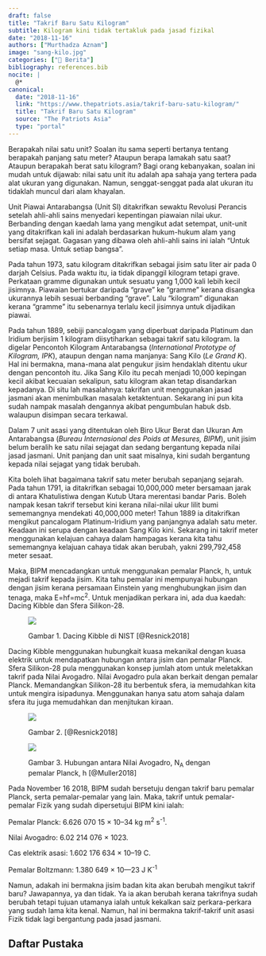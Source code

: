 ```yaml
---
draft: false
title: "Takrif Baru Satu Kilogram"
subtitle: Kilogram kini tidak tertakluk pada jasad fizikal
date: "2018-11-16"
authors: ["Murthadza Aznam"]
image: "sang-kilo.jpg"
categories: ["📢 Berita"]
bibliography: references.bib
nocite: |
  @*
canonical:
  date: "2018-11-16"
  link: "https://www.thepatriots.asia/takrif-baru-satu-kilogram/"
  title: "Takrif Baru Satu Kilogram"
  source: "The Patriots Asia"
  type: "portal"
---
```


Berapakah nilai satu unit? Soalan itu sama seperti bertanya tentang berapakah panjang satu meter? Ataupun berapa lamakah satu saat? Ataupun berapakah berat satu kilogram? Bagi orang kebanyakan, soalan ini mudah untuk dijawab: nilai satu unit itu adalah apa sahaja yang tertera pada alat ukuran yang digunakan. Namun, senggat-senggat pada alat ukuran itu tidaklah muncul dari alam khayalan.

Unit Piawai Antarabangsa (Unit SI) ditakrifkan sewaktu Revolusi Perancis setelah ahli-ahli sains menyedari kepentingan piawaian nilai ukur. Berbanding dengan kaedah lama yang mengikut adat setempat, unit-unit yang ditakrifkan kali ini adalah berdasarkan hukum-hukum alam yang bersifat sejagat. Gagasan yang dibawa oleh ahli-ahli sains ini ialah “Untuk setiap masa. Untuk setiap bangsa”.

Pada tahun 1973, satu kilogram ditakrifkan sebagai jisim satu liter air pada 0 darjah Celsius. Pada waktu itu, ia tidak dipanggil kilogram tetapi grave. Perkataan gramme digunakan untuk sesuatu yang 1,000 kali lebih kecil jisimnya. Piawaian bertukar daripada “grave” ke “gramme” kerana disangka ukurannya lebih sesuai berbanding “grave”. Lalu “kilogram” digunakan kerana “gramme” itu sebenarnya terlalu kecil jisimnya untuk dijadikan piawai.

Pada tahun 1889, sebiji pancalogam yang diperbuat daripada Platinum dan Iridium berjisim 1 kilogram diisytiharkan sebagai takrif satu kilogram. Ia digelar Pencontoh Kilogram Antarabangsa (_International Prototype of Kilogram, IPK_), ataupun dengan nama manjanya: Sang Kilo (_Le Grand K_). Hal ini bermakna, mana-mana alat pengukur jisim hendaklah ditentu ukur dengan pencontoh itu. Jika Sang Kilo itu pecah menjadi 10,000 kepingan kecil akibat kecuaian sekalipun, satu kilogram akan tetap disandarkan kepadanya. Di situ lah masalahnya: takrifan unit menggunakan jasad jasmani akan menimbulkan masalah ketaktentuan. Sekarang ini pun kita sudah nampak masalah dengannya akibat pengumbulan habuk dsb. walaupun disimpan secara terkawal.

Dalam 7 unit asasi yang ditentukan oleh Biro Ukur Berat dan Ukuran Am Antarabangsa (_Bureau Internasional des Poids at Mesures, BIPM_), unit jisim belum beralih ke satu nilai sejagat dan sedang bergantung kepada nilai jasad jasmani. Unit panjang dan unit saat misalnya, kini sudah bergantung kepada nilai sejagat yang tidak berubah.

Kita boleh lihat bagaimana takrif satu meter berubah sepanjang sejarah. Pada tahun 1791, ia ditakrifkan sebagai 10,000,000 meter bersamaan jarak di antara Khatulistiwa dengan Kutub Utara merentasi bandar Paris. Boleh nampak kesan takrif tersebut kini kerana nilai-nilai ukur lilit bumi sememangnya mendekati 40,000,000 meter! Tahun 1889 ia ditakrifkan mengikut pancalogam Platinum-Iridium yang panjangnya adalah satu meter. Keadaan ini serupa dengan keadaan Sang Kilo kini. Sekarang ini takrif meter menggunakan kelajuan cahaya dalam hampagas kerana kita tahu sememangnya kelajuan cahaya tidak akan berubah, yakni 299,792,458 meter sesaat.

Maka, BIPM mencadangkan untuk menggunakan pemalar Planck, h, untuk mejadi takrif kepada jisim. Kita tahu pemalar ini mempunyai hubungan dengan jisim kerana persamaan Einstein yang menghubungkan jisim dan tenaga, maka E=hf=mc<sup>2</sup>. Untuk menjadikan perkara ini, ada dua kaedah: Dacing Kibble dan Sfera Silikon-28.

<figure>

![](Dacing-Kibble_NIST.jpg)

<figcaption>
Gambar 1. Dacing Kibble di NIST [@Resnick2018]
</figcaption>
</figure>

Dacing Kibble menggunakan hubungkait kuasa mekanikal dengan kuasa elektrik untuk mendapatkan hubungan antara jisim dan pemalar Planck. Sfera Silikon-28 pula menggunakan konsep jumlah atom untuk meletakkan takrif pada Nilai Avogadro. Nilai Avogadro pula akan berkait dengan pemalar Planck. Memandangkan Silikon-28 itu berbentuk sfera, ia memudahkan kita untuk mengira isipadunya. Menggunakan hanya satu atom sahaja dalam sfera itu juga memudahkan dan menjitukan kiraan.

<figure>

![](Dacing-Kibble-kiraan.jpg)

<figcaption>
Gambar 2. [@Resnick2018]
</figcaption>
</figure>

<figure>

![](Hubungan-Avogadro-Planck.jpg)

<figcaption>

Gambar 3. Hubungan antara Nilai Avogadro, N<sub>A</sub> dengan pemalar Planck, h [@Muller2018]

</figcaption>
</figure>

Pada November 16 2018, BIPM sudah bersetuju dengan takrif baru pemalar Planck, serta pemalar-pemalar yang lain. Maka, takrif untuk pemalar-pemalar Fizik yang sudah dipersetujui BIPM kini ialah:

Pemalar Planck: 6.626 070 15 × 10–34 kg m<sup>2</sup> s<sup>-1</sup>.

Nilai Avogadro: 6.02 214 076 × 1023.

Cas elektrik asasi: 1.602 176 634 × 10–19 C.

Pemalar Boltzmann: 1.380 649 × 10—23 J K<sup>-1</sup>

Namun, adakah ini bermakna jisim badan kita akan berubah mengikut takrif baru? Jawapannya, ya dan tidak. Ya ia akan berubah kerana takrifnya sudah berubah tetapi tujuan utamanya ialah untuk kekalkan saiz perkara-perkara yang sudah lama kita kenal. Namun, hal ini bermakna takrif-takrif unit asasi Fizik tidak lagi bergantung pada jasad jasmani.

## Daftar Pustaka

:::{#refs}
:::